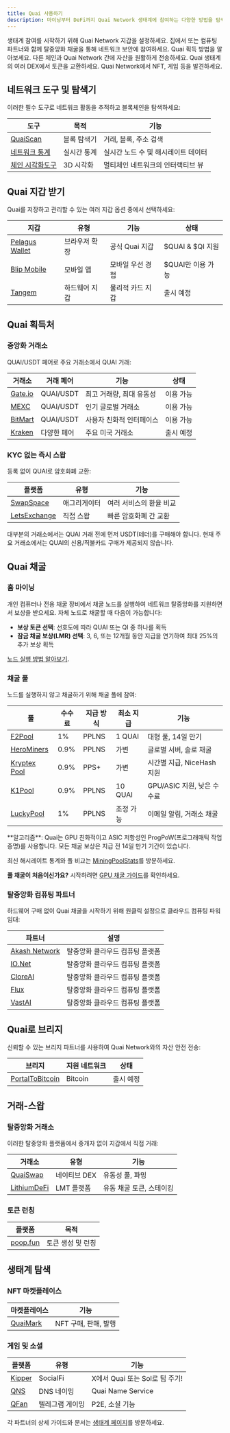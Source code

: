 ```yaml
---
title: Quai 사용하기
description: 마이닝부터 DeFi까지 Quai Network 생태계에 참여하는 다양한 방법을 탐색해보세요.
---
```


<CardGroup cols={2}>
  <Card
    title="지갑 받기"
    icon="wallet"
    href="#get-a-quai-wallet"
  >
    생태계 참여를 시작하기 위해 Quai Network 지갑을 설정하세요.
  </Card>
    <Card
    title="Quai 채굴"
    icon="pickaxe"
    href="#mine-quai"
  >
    집에서 또는 컴퓨팅 파트너와 함께 탈중앙화 채굴을 통해 네트워크 보안에 참여하세요.
  </Card>
</CardGroup>

<CardGroup cols={2}>
  <Card
    title="Quai 획득"
    icon="coins"
    href="#where-to-get-quai"
  >
    Quai 획득 방법을 알아보세요.
  </Card>
  <Card
    title="Quai로 브리지"
    icon="bridge"
    href="#bridge-to-quai"
  >
    다른 체인과 Quai Network 간에 자산을 원활하게 전송하세요.
  </Card>
</CardGroup>

<CardGroup cols={2}>
  <Card
    title="거래 및 스왑"
    icon="arrows-rotate"
    href="#trade-swap"
  >
    Quai 생태계의 여러 DEX에서 토큰을 교환하세요.
  </Card>
  <Card
    title="생태계 탐색"
    icon="compass"
    href="#explore-ecosystem"
  >
    Quai Network에서 NFT, 게임 등을 발견하세요.
  </Card>
</CardGroup>

## 네트워크 도구 및 탐색기

이러한 필수 도구로 네트워크 활동을 추적하고 블록체인을 탐색하세요:

| 도구 | 목적 | 기능 |
|------|---------|----------|
| [QuaiScan](https://quaiscan.io) | 블록 탐색기 | 거래, 블록, 주소 검색 |
| [네트워크 통계](https://stats.qu.ai) | 실시간 통계 | 실시간 노드 수 및 해시레이트 데이터 |
| [체인 시각화도구](https://live.qu.ai) | 3D 시각화 | 멀티체인 네트워크의 인터랙티브 뷰 |

## Quai 지갑 받기

Quai를 저장하고 관리할 수 있는 여러 지갑 옵션 중에서 선택하세요:

| 지갑 | 유형 | 기능 | 상태 |
|--------|------|-----------|---------|
| [Pelagus Wallet](https://pelaguswallet.io) | 브라우저 확장 | 공식 Quai 지갑 | $QUAI & $QI 지원 |
| [Blip Mobile](https://blippay.me) | 모바일 앱 | 모바일 우선 경험 | $QUAI만 이용 가능 |
| [Tangem](https://tangem.com) | 하드웨어 지갑 | 물리적 카드 지갑 | 출시 예정 |

## Quai 획득처

### 중앙화 거래소

QUAI/USDT 페어로 주요 거래소에서 QUAI 거래:

| 거래소 | 거래 페어 | 기능 | 상태 |
|----------|--------------|----------|---------|
| [Gate.io](https://www.gate.io/trade/QUAI_USDT) | QUAI/USDT | 최고 거래량, 최대 유동성 | 이용 가능 |
| [MEXC](https://www.mexc.com/exchange/QUAI_USDT) | QUAI/USDT | 인기 글로벌 거래소 | 이용 가능 |
| [BitMart](https://www.bitmart.com/trade/en-US?symbol=QUAI_USDT) | QUAI/USDT | 사용자 친화적 인터페이스 | 이용 가능 |
| [Kraken](https://www.kraken.com) | 다양한 페어 | 주요 미국 거래소 | 출시 예정 |

### KYC 없는 즉시 스왑

등록 없이 QUAI로 암호화폐 교환:

| 플랫폼 | 유형 | 기능 |
|----------|------|-----------|
| [SwapSpace](https://swapspace.co) | 애그리게이터 | 여러 서비스의 환율 비교 |
| [LetsExchange](https://letsexchange.io) | 직접 스왑 | 빠른 암호화폐 간 교환 |

<Note>
대부분의 거래소에서는 QUAI 거래 전에 먼저 USDT(테더)를 구매해야 합니다. 현재 주요 거래소에서는 QUAI의 신용/직불카드 구매가 제공되지 않습니다.
</Note>

## Quai 채굴

### 홈 마이닝
개인 컴퓨터나 전용 채굴 장비에서 채굴 노드를 실행하여 네트워크 탈중앙화를 지원하면서 보상을 받으세요. 자체 노드로 채굴할 때 다음이 가능합니다:

- **보상 토큰 선택**: 선호도에 따라 QUAI 또는 QI 중 하나를 획득
- **잠금 채굴 보상(LMR) 선택**: 3, 6, 또는 12개월 동안 지급을 연기하여 최대 25%의 추가 보상 획득

[노드 실행 방법 알아보기](/ko/guides/client/node).

### 채굴 풀

노드를 실행하지 않고 채굴하기 위해 채굴 풀에 참여:

| 풀 | 수수료 | 지급 방식 | 최소 지급 | 기능 |
|------|-----|---------------|------------|----------|
| [F2Pool](https://f2pool.com) | 1% | PPLNS | 1 QUAI | 대형 풀, 14일 만기 |
| [HeroMiners](https://quai.herominers.com) | 0.9% | PPLNS | 가변 | 글로벌 서버, 솔로 채굴 |
| [Kryptex Pool](https://pool.kryptex.com/quai) | 0.9% | PPS+ | 가변 | 시간별 지급, NiceHash 지원 |
| [K1Pool](https://k1pool.com/pool/quai) | 0.9% | PPLNS | 10 QUAI | GPU/ASIC 지원, 낮은 수수료 |
| [LuckyPool](https://quai.luckypool.io) | 1% | PPLNS | 조정 가능 | 이메일 알림, 거래소 채굴 |

<Note>
**알고리즘**: Quai는 GPU 친화적이고 ASIC 저항성인 ProgPoW(프로그래매틱 작업증명)를 사용합니다. 모든 채굴 보상은 지급 전 14일 만기 기간이 있습니다.

최신 해시레이트 통계와 풀 비교는 [MiningPoolStats](https://miningpoolstats.stream/quai)를 방문하세요.

**풀 채굴이 처음이신가요?** 시작하려면 [GPU 채굴 가이드](/ko/guides/miner/pools-software)를 확인하세요.
</Note>

### 탈중앙화 컴퓨팅 파트너

하드웨어 구매 없이 Quai 채굴을 시작하기 위해 원클릭 설정으로 클라우드 컴퓨팅 파워 임대:

| 파트너 | 설명 |
|---------|-------------|
| [Akash Network](https://akash.network) | 탈중앙화 클라우드 컴퓨팅 플랫폼 |
| [IO.Net](https://io.net) | 탈중앙화 클라우드 컴퓨팅 플랫폼 |
| [CloreAI](https://clore.ai) | 탈중앙화 클라우드 컴퓨팅 플랫폼 |
| [Flux](https://runonflux.io) | 탈중앙화 클라우드 컴퓨팅 플랫폼 |
| [VastAI](https://vast.ai) | 탈중앙화 클라우드 컴퓨팅 플랫폼 |

## Quai로 브리지

신뢰할 수 있는 브리지 파트너를 사용하여 Quai Network와의 자산 안전 전송:

| 브리지 | 지원 네트워크 | 상태 |
|--------|-------------------|---------|
| [PortalToBitcoin](https://portaltobitcoin.com/) | Bitcoin | 출시 예정 |

## 거래-스왑

### 탈중앙화 거래소

이러한 탈중앙화 플랫폼에서 중개자 없이 지갑에서 직접 거래:

| 거래소 | 유형 | 기능 |
|----------|------|-----------|
| [QuaiSwap](https://quaiswap.io) | 네이티브 DEX | 유동성 풀, 파밍 |
| [LithiumDeFi](https://lithiumdefi.com/) | LMT 플랫폼 | 유동 채굴 토큰, 스테이킹 |

### 토큰 런칭

| 플랫폼 | 목적 |
|----------|---------|
| [poop.fun](https://poop.fun) | 토큰 생성 및 런칭 |

## 생태계 탐색

### NFT 마켓플레이스

| 마켓플레이스 | 기능 |
|-------------|----------|
| [QuaiMark](https://quaimark.com) | NFT 구매, 판매, 발행 |

### 게임 및 소셜

| 플랫폼 | 유형 | 기능 |
|----------|------|-----------|
| [Kipper](https://kipper.money) | SocialFi | X에서 Quai 또는 Sol로 팁 주기! |
| [QNS](https://app.qns.club) | DNS 네이밍 | Quai Name Service |
| [QFan](https://t.me/QFanClubBot) | 텔레그램 게이밍 | P2E, 소셜 기능 |

각 파트너의 상세 가이드와 문서는 [생태계 페이지](https://ecosystem.quai.network)를 방문하세요.